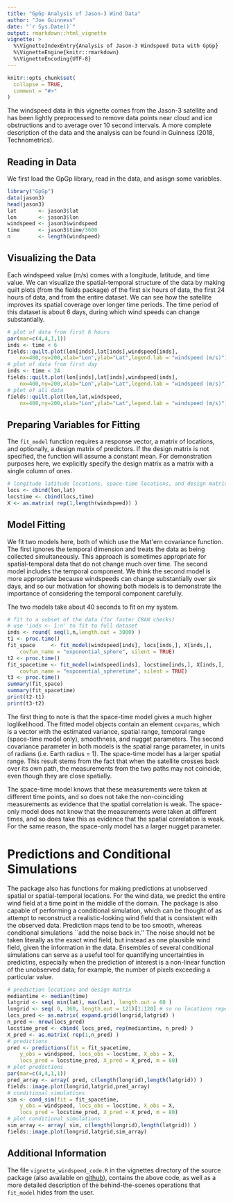 ```yaml
---
title: "GpGp Analysis of Jason-3 Wind Data"
author: "Joe Guinness"
date: "`r Sys.Date()`"
output: rmarkdown::html_vignette
vignette: >
  %\VignetteIndexEntry{Analysis of Jason-3 Windspeed Data with GpGp}
  %\VignetteEngine{knitr::rmarkdown}
  %\VignetteEncoding{UTF-8}
---
```


```r
knitr::opts_chunk$set(
  collapse = TRUE,
  comment = "#>"
)
```

The windspeed data in this vignette comes from the Jason-3 satellite and has been lightly preprocessed to remove data points near cloud and ice obstructions and to average over 10 second intervals. A more complete description of the data and the analysis can be found in Guinness (2018, Technometrics).

## Reading in Data

We first load the GpGp library, read in the data, and asisgn some variables.

```r
library("GpGp")
data(jason3)
head(jason3)
lat       <- jason3$lat
lon       <- jason3$lon
windspeed <- jason3$windspeed
time      <- jason3$time/3600
n         <- length(windspeed)
```

## Visualizing the Data

Each windspeed value (m/s) comes with a longitude, latitude, and time value. We can visualize the spatial-temporal structure of the data by making quilt plots (from the fields package) of the first six hours of data, the first 24 hours of data, and from the entire dataset. We can see how the satellite improves its spatial coverage over longer time periods. The time period of this dataset is about 6 days, during which wind speeds can change substantially.

```r
# plot of data from first 6 hours
par(mar=c(4,4,1,1))
inds <- time < 6
fields::quilt.plot(lon[inds],lat[inds],windspeed[inds],
    nx=400,ny=200,xlab="Lon",ylab="Lat",legend.lab = "windspeed (m/s)")
# plot of data from first day
inds <- time < 24
fields::quilt.plot(lon[inds],lat[inds],windspeed[inds],
    nx=400,ny=200,xlab="Lon",ylab="Lat",legend.lab = "windspeed (m/s)")
# plot of all data
fields::quilt.plot(lon,lat,windspeed,
    nx=400,ny=200,xlab="Lon",ylab="Lat",legend.lab = "windspeed (m/s)")
```

## Preparing Variables for Fitting

The `fit_model` function requires a response vector, a matrix of locations, and optionally, a design matrix of predictors. If the design matrix is not specified, the function will assume a constant mean. For demonstration purposes here, we explicitly specify the design matrix as a matrix with a single column of ones.

```r
# longitude latitude locations, space-time locations, and design matrix
locs <- cbind(lon,lat)
locstime <- cbind(locs,time)
X <- as.matrix( rep(1,length(windspeed)) )
```

## Model Fitting

We fit two models here, both of which use the Mat\'ern covariance function. The first ignores the temporal dimension and treats the data as being collected simultaneously. This approach is sometimes appropriate for spatial-temporal data that do not change much over time. The second model includes the temporal component. We think the second model is more appropriate because windspeeds can change substantially over six days, and so our motivation for showing both models is to demonstrate the importance of considering the temporal component carefully.

The two models take about 40 seconds to fit on my system.

```r
# fit to a subset of the data (for faster CRAN checks)
# use 'inds <- 1:n' to fit to full dataset
inds <- round( seq(1,n,length.out = 3000) )
t1 <- proc.time()
fit_space     <- fit_model(windspeed[inds], locs[inds,], X[inds,], 
    covfun_name = "exponential_sphere", silent = TRUE)
t2 <- proc.time()
fit_spacetime <- fit_model(windspeed[inds], locstime[inds,], X[inds,], 
    covfun_name = "exponential_spheretime", silent = TRUE)
t3 <- proc.time()
summary(fit_space)
summary(fit_spacetime)
print(t2-t1)
print(t3-t2)
```

The first thing to note is that the space-time model gives a much higher loglikelihood. The fitted model objects contain an element `covparms`, which is a vector with the estimated variance, spatial range, temporal range (space-time model only), smoothness, and nugget parameters. The second covariance parameter in both models is the spatial range parameter, in units of radians (i.e. Earth radius = 1). The space-time model has a larger spatial range. This result stems from the fact that when the satellite crosses back over its own path, the measurements from the two paths may not coincide, even though they are close spatially. 

The space-time model knows that these measurements were taken at different time points, and so does not take the non-coinciding measurements as evidence that the spatial correlation is weak. The space-only model does not know that the measurements were taken at different times, and so does take this as evidence that the spatial correlation is weak. For the same reason, the space-only model has a larger nugget parameter.

# Predictions and Conditional Simulations

The package also has functions for making predictions at unobserved spatial or spatial-temporal locations. For the wind data, we predict the entire wind field at a time point in the middle of the domain. The package is also capable of performing a conditional simulation, which can be thought of as attempt to reconstruct a realistic-looking wind field that is consistent with the observed data. Prediction maps tend to be too smooth, whereas conditional simulations ``add the noise back in.'' The noise should not be taken literally as the exact wind field, but instead as one plausible wind field, given the information in the data. Ensembles of several conditional simulations can serve as a useful tool for quantifying uncertainties in predictins, especially when the prediction of interest is a non-linear function of the unobserved data; for example, the number of pixels exceeding a particular value.

```r
# prediction locations and design matrix
mediantime <- median(time)
latgrid <- seq( min(lat), max(lat), length.out = 60 )
longrid <- seq( 0, 360, length.out = 121)[1:120] # so no locations repeated
locs_pred <- as.matrix( expand.grid(longrid,latgrid) )
n_pred <- nrow(locs_pred)
locstime_pred <- cbind( locs_pred, rep(mediantime, n_pred) )
X_pred <- as.matrix( rep(1,n_pred) )
# predictions
pred <- predictions(fit = fit_spacetime, 
    y_obs = windspeed, locs_obs = locstime, X_obs = X,
    locs_pred = locstime_pred, X_pred = X_pred, m = 80)
# plot predictions
par(mar=c(4,4,1,1))
pred_array <- array( pred, c(length(longrid),length(latgrid)) )
fields::image.plot(longrid,latgrid,pred_array)
# conditional simulations
sim <- cond_sim(fit = fit_spacetime, 
    y_obs = windspeed, locs_obs = locstime, X_obs = X,
    locs_pred = locstime_pred, X_pred = X_pred, m = 80)
# plot conditional simulations
sim_array <- array( sim, c(length(longrid),length(latgrid)) )
fields::image.plot(longrid,latgrid,sim_array)
```

## Additional Information

The file `vignette_windspeed_code.R` in the vignettes directory of the source package (also available on [github](https://github.com/joeguinness/GpGp)), contains the above code, as well as a more detailed description of the behind-the-scenes operations that `fit_model` hides from the user. 

